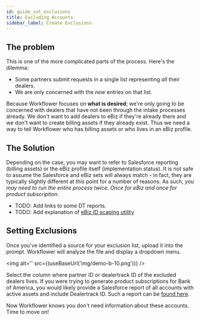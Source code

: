 ```yaml
---
id: guide_set_exclusions
title: Excluding Accounts
sidebar_label: Create Exclusions
---
```


## The problem

This is one of the more complicated parts of the process. Here's the dilemma:

- Some partners submit requests in a single list representing *all* their dealers.
- We are only concerned with the *new* entries on that list.

Because Workflower focuses on **what is desired**; we're only going to be concerned with dealers that have not been through the intake processes already. We don't want to add dealers to eBiz if they're already there and we don't want to create billing assets if they already exist. Thus we need a way to tell Workflower who has billing assets or who lives in an eBiz profile.

## The Solution

Depending on the case, you may want to refer to Salesforce reporting (billing assets) or the eBiz profile itself (implementation status). It is not safe to assume the Salesforce and eBiz sets will always match - in fact, they are typically slightly different at this point for a number of reasons. As such, *you may need to run the entire process twice. Once for eBiz and once for product subscription*.

- TODO: Add links to some DT reports.
- TODO: Add explanation of [eBiz ID scaping utility](https://ghe.coxautoinc.com/Darin-Cassler/workflower-client/blob/develop/lib/gatherEbizIds.js)


## Setting Exclusions

Once you've identified a source for your exclusion list, upload it into the prompt. Workflower will analyze the file and display a dropdown menu.

<img alt='' src={(useBaseUrl('img/demo-b-10.png'))} />

Select the column where partner ID or dealertrack ID of the excluded dealers lives. If you were trying to generate product subscriptions for Bank of America, you would likely provide a Salesforce report of all accounts with active assets and include Dealertrack ID. Such a report can be [found here](https://dealertrack-production.my.salesforce.com/00O0e000005kHgF).

Now Workflower knows you don't need information about these accounts. Time to move on!
